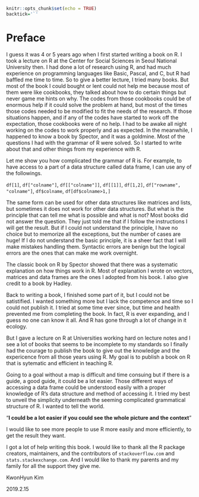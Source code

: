 ```r
knitr::opts_chunk$set(echo = TRUE)
backtick='`'
```

\linespread{1.3}\selectfont

\thispagestyle{empty}

# Preface {-}

I guess it was 4 or 5 years ago when I first started writing a book on R. I took a lecture on R at the Center for Social Sciences in Seoul National University then. I had done a lot of research using R, and had much experience on programming languages like Basic, Pascal, and C, but R had baffled me time to time. So to give a better lecture, I tried many books. But most of the book I could bought or lent could not help me because most of them were like cookbooks, they talked about how to do certain things but never game me hints on why. The codes from those cookbooks could be of enormous help if it could solve the problem at hand, but most of the times those codes needed to be modified to fit the needs of the research. If those situations happen, and if any of the codes have started to work off the expectation, those cookbooks were of no help. I had to be awake all night working on the codes to work properly and as expected. In the meanwhile, I happened to know a book by Spector, and it was a goldmine. Most of the questions I had with the grammar of R were solved. So I started to write about that and other things from my experience with R.

Let me show you how complicated the grammar of R is. For example, to have access to a part of a data structure called data frame, I can use any of the followings.

`df[1]`, `df["colname"]`, `df[["colname"]]`, `df[[1]]`, `df[1,2]`, `df["rowname", "colname"]`, `df$colname`, `df[df$colname>1,]`

The same form can be used for other data structures like matrices and lists, but sometimes it does not work for other data structures. But what is the principle that can tell me what is possible and what is not? Most books did not answer the question. They just told me that if I follow the instructions I will get the result. But if I could not understand the principle, I have no choice but to memorize all the exceptions, but the number of cases are huge! If I do not understand the basic principle, it is a sheer fact that I will make mistakes handling them. Syntactic errors are benign but the logical errors are the ones that can make me work overnight.

The classic book on R by Spector showed that there was a systematic explanation on how things work in R. Most of explanation I wrote on vectors, matrices and data frames are the ones I adopted from his book. I also give credit to a book by Hadley.

Back to writing a book, I finished some part of it, but I could not be satistified. I wanted something more but I lack the competence and time so I could not publish it. I tried at some time ever since, but time and health prevented me from completing the book. In fact, R is ever expanding, and I guess no one can know it all. And R has gone through a lot of change in it ecology.

But I gave a lecture on R at Universities working hard on lecture notes and I see a lot of books that seems to be incomplete to my standards so I finally had the courage to publish the book to give out the knowledge and the expericence from all those years using R. My goal is to publish a book on R that is sytematic and efficient in teaching R.

Going to a goal without a map is difficult and time consuing but if there is a guide, a good guide, it could be a lot easier. Those different ways of accessing a data frame could be understood easily with a proper knowledge of R's data structure and method of accessing it. I tried my best to unveil the simplicity underneath the seeming complicated grammatical structure of R. I wanted to tell the world.

"**I could be a lot easier if you could see the whole picture and the context**"

I would like to see more people to use R more easily and more efficiently, to get the result they want.

I got a lot of help writing this book. I would like to thank all the R package creators, maintainers, and the contributors of `stackoverflow.com` and `stats.stackexchange.com`. And I would like to thank my parents and my family for all the support they give me.

\thispagestyle{empty}

\vfill

\hfill KwonHyun Kim

\hfill 2019.2.15

\vfill

\vfill

\vfill

\linespread{1.2}\selectfont











